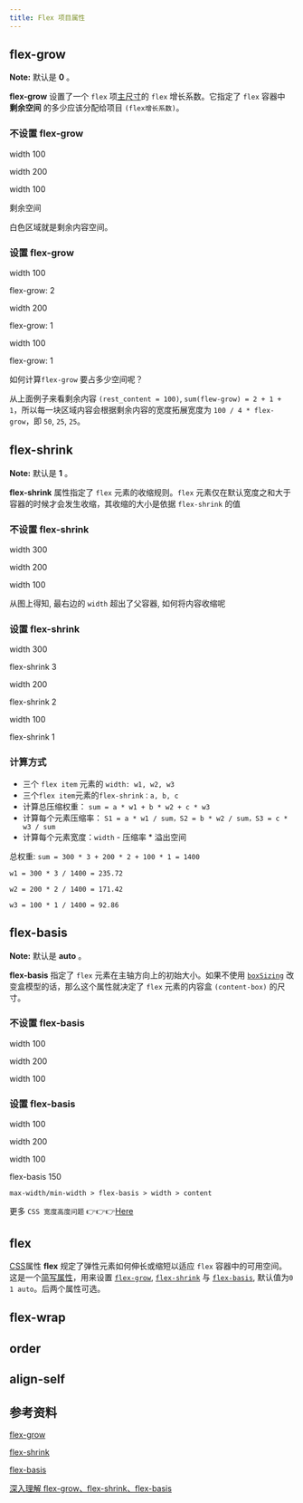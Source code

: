 ```yaml
---
title: Flex 项目属性
---
```


## flex-grow

**Note:** 默认是 **0** 。

**flex-grow** 设置了一个 `flex` 项[主尺寸](https://www.w3.org/TR/css-flexbox/#main-size)的 `flex` 增长系数。它指定了 `flex` 容器中 **剩余空间** 的多少应该分配给项目 `(flex增长系数)`。

### 不设置 flex-grow

<div
  style={{
    margin: '10px',
    display: 'flex',
    width: '500px',
    height: '200px',
    background: '#fff',
    color: '#000',
    textAlign: 'center',
    border: '1px solid red',
    boxSizing: 'content-box',
  }}
>
  <div
    style={{
      width: '100px',
      background: '#e84242',
    }}
  >
    <p>width 100</p>
  </div>
  <div
    style={{
      width: '200px',
      background: '#44ff76',
    }}
  >
    <p>width 200</p>
  </div>
  <div
    style={{
      width: '100px',
      background: '#61dafb',
    }}
  >
    <p>width 100</p>
  </div>
  <p>剩余空间</p>
</div>

白色区域就是剩余内容空间。

### 设置 flex-grow

<div
  style={{
    margin: '10px',
    display: 'flex',
    width: '500px',
    height: '200px',
    background: '#fff',
    color: '#000',
    textAlign: 'center',
    border: '1px solid red',
    boxSizing: 'content-box',
  }}
>
  <div
    style={{
      width: '100px',
      flexGrow: '2',
      background: '#e84242',
    }}
  >
    <p>width 100</p>
    <p>flex-grow: 2</p>
  </div>
  <div
    style={{
      width: '200px',
      flexGrow: '1',
      background: '#44ff76',
    }}
  >
    <p>width 200</p>
    <p>flex-grow: 1</p>
  </div>
  <div
    style={{
      width: '100px',
      flexGrow: '1',
      background: '#61dafb',
    }}
  >
    <p>width 100</p>
    <p>flex-grow: 1</p>
  </div>
</div>

如何计算`flex-grow` 要占多少空间呢？

从上面例子来看剩余内容 `(rest_content = 100)`, `sum(flew-grow) = 2 + 1 + 1`，所以每一块区域内容会根据剩余内容的宽度拓展宽度为 `100 / 4 * flex-grow`，即 `50`, `25`, `25`。

## flex-shrink

**Note:** 默认是 **1** 。

**flex-shrink** 属性指定了 `flex` 元素的收缩规则。`flex` 元素仅在默认宽度之和大于容器的时候才会发生收缩，其收缩的大小是依据 `flex-shrink` 的值

### 不设置 flex-shrink

<div
  style={{
    margin: '10px',
    display: 'flex',
    width: '500px',
    height: '200px',
    background: '#fff',
    color: '#000',
    textAlign: 'center',
    border: '1px solid red',
    boxSizing: 'content-box',
  }}
>
  <div
    style={{
      width: '300px',
      background: '#e84242',
    }}
  >
    <p>width 300</p>
  </div>
  <div
    style={{
      width: '200px',
      background: '#44ff76',
    }}
  >
    <p>width 200</p>
  </div>
  <div
    style={{
      width: '100px',
      background: '#61dafb',
    }}
  >
    <p>width 100</p>
  </div>
</div>

从图上得知, 最右边的 `width` 超出了父容器, 如何将内容收缩呢

### 设置 flex-shrink

<div
  style={{
    margin: '10px',
    display: 'flex',
    width: '500px',
    height: '200px',
    background: '#fff',
    color: '#000',
    textAlign: 'center',
    border: '1px solid red',
    boxSizing: 'content-box',
  }}
>
  <div
    style={{
      width: '300px',
      background: '#e84242',
      flexShrink: '3',
    }}
  >
    <p>width 300</p>
    <p>flex-shrink 3</p>
  </div>
  <div
    style={{
      width: '200px',
      background: '#44ff76',
      flexShrink: '2',
    }}
  >
    <p>width 200</p>
    <p>flex-shrink 2</p>
  </div>
  <div
    style={{
      width: '100px',
      background: '#61dafb',
      flexShrink: '1',
    }}
  >
    <p>width 100</p>
    <p>flex-shrink 1</p>
  </div>
</div>

### 计算方式

-   三个 `flex item` 元素的 `width: w1, w2, w3`
-   三个`flex item`元素的`flex-shrink：a, b, c`
-   计算总压缩权重： `sum = a * w1 + b * w2 + c * w3`
-   计算每个元素压缩率： `S1 = a * w1 / sum，S2 = b * w2 / sum，S3 = c * w3 / sum`
-   计算每个元素宽度：`width` - 压缩率 \* 溢出空间

总权重: `sum = 300 * 3 + 200 * 2 + 100 * 1 = 1400`

`w1 = 300 * 3 / 1400 = 235.72`

`w2 = 200 * 2 / 1400 = 171.42`

`w3 = 100 * 1 / 1400 = 92.86`

## flex-basis

**Note:** 默认是 **auto** 。

**flex-basis** 指定了 `flex` 元素在主轴方向上的初始大小。如果不使用 [`boxSizing`](https://developer.mozilla.org/zh-CN/docs/Web/CSS/boxSizing) 改变盒模型的话，那么这个属性就决定了 `flex` 元素的内容盒 `(content-box)` 的尺寸。

### 不设置 flex-basis

<div
  style={{
    margin: '10px',
    display: 'flex',
    width: '500px',
    height: '200px',
    background: '#fff',
    color: '#000',
    textAlign: 'center',
    border: '1px solid red',
    boxSizing: 'content-box',
  }}
>
  <div
    style={{
      width: '100px',
      background: '#e84242',
    }}
  >
    <p>width 100</p>
  </div>
  <div
    style={{
      width: '200px',
      background: '#44ff76',
    }}
  >
    <p>width 200</p>
  </div>
  <div
    style={{
      width: '100px',
      background: '#61dafb',
    }}
  >
    <p>width 100</p>
  </div>
</div>

### 设置 flex-basis

<div
  style={{
    margin: '10px',
    display: 'flex',
    width: '500px',
    height: '200px',
    background: '#fff',
    color: '#000',
    textAlign: 'center',
    border: '1px solid red',
    boxSizing: 'content-box',
  }}
>
  <div
    style={{
      width: '100px',
      background: '#e84242',
    }}
  >
    <p>width 100</p>
  </div>
  <div
    style={{
      width: '200px',
      background: '#44ff76',
    }}
  >
    <p>width 200</p>
  </div>
  <div
    style={{
      width: '100px',
      background: '#61dafb',
      flexBasis: '150px',
    }}
  >
    <p>width 100</p>
    <p>flex-basis 150</p>
  </div>
</div>

```
max-width/min-width > flex-basis > width > content
```

更多 `CSS 宽度高度问题` 👉👉👉[Here](./width-height-properties)

## flex

[CSS](https://developer.mozilla.org/zh-CN/css)属性 **flex** 规定了弹性元素如何伸长或缩短以适应 `flex` 容器中的可用空间。这是一个[简写属性](https://developer.mozilla.org/zh-CN/docs/Web/CSS/Shorthand_properties)，用来设置 [`flex-grow`](https://developer.mozilla.org/zh-CN/docs/Web/CSS/flex-grow), [`flex-shrink`](https://developer.mozilla.org/zh-CN/docs/Web/CSS/flex-shrink) 与 [`flex-basis`](https://developer.mozilla.org/zh-CN/docs/Web/CSS/flex-basis), 默认值为`0 1 auto`。后两个属性可选。

## flex-wrap

## order

## align-self

## 参考资料

[flex-grow](https://developer.mozilla.org/zh-CN/docs/Web/CSS/flex-grow)

[flex-shrink](https://developer.mozilla.org/zh-CN/docs/Web/CSS/flex-shrink)

[flex-basis](https://developer.mozilla.org/zh-CN/docs/Web/CSS/flex-basis)

[深入理解 flex-grow、flex-shrink、flex-basis](https://juejin.im/post/6844904016439148551)
